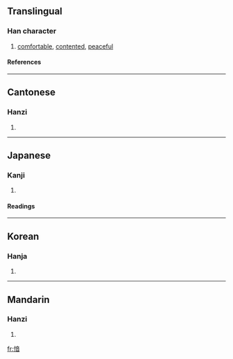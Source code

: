 ==Translingual==
===Han character===
{{Han char|rn=61|rad=心|as=09|sn=12|four=9006<sub>1</sub>|canj=心卜廿日 (PYTA)}}
# [[comfortable]], [[contented]], [[peaceful]]
====References====
{{Han ref|kx=0395.030|dkj=10937|dj=0731.130|hdz=42331.050|uh=6114|ud=24852|bh=D8FE|bd=55550}}
----
==Cantonese==
===Hanzi===
{{yue-hanzi|jyut=|y=yam4}}
# {{defn|Cantonese}}
----
==Japanese==
===Kanji===
{{ja-kanji|grade=|rs=心09}}
# {{defn|Japanese}} 
====Readings====
{{ja-readings|on=[[いん]] (in), [[あん]] (an), [[おん]] (on)|kun=[[やわらぐ]] (yawaragu)}}
----
==Korean==
===Hanja===
{{ko-hanja|hangeul=음|eumhun=|rv=eum|mr=ŭm|y=um}}
# {{defn|Korean}}
----
==Mandarin==
===Hanzi===
{{cmn-hanzi|pin=[[wěn]] ([[wen3]]), [[yīn]] ([[yin1]])|wg=wen<sup>3</sup>, yin<sup>1</sup>}}
# {{defn|Mandarin}}

[[fr:愔]]